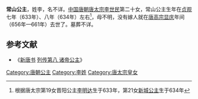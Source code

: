 {{東亞女性歷史人物
| 名稱=常山公主
| 身份=[[唐朝|唐朝]]公主
| 畫像=
| 說明=
| 姓=李氏
| 封爵=公主
| 位號=
| 封號=常山公主
| 湯沐邑=[[常山郡|常山郡]]
| 出生年=
| 婚年=
| 逝世年=
| 諡號=
| 墳墓=
| 父親=[[唐太宗|唐太宗]][[李世民|李世民]]
| 嫡母=[[长孙皇后|长孙皇后]]
| 母親=
| 夫=
| 夫之父=
| 夫之母=
| 夫之嫡母=
| 夫之元配=
| 夫之正室=
| 夫之繼室=
| 夫之平妻=
| 夫之側室=
| 兄弟=
| 姊妹=
| 嫡兄弟=恒山王-{[[李承乾|李承乾]]}-<br>濮王[[李泰|李泰]]<br>高宗[[李治|李治]]
| 嫡姊妹=长乐公主[[李丽质|李丽质]]<br>[[城阳公主|城阳公主]]<br>晋阳公主[[李明达|李明达]]<br>[[新城公主|新城公主]]
| 同胞兄弟=
| 同胞姊妹=
| 庶兄弟=
| 庶姊妹=
| 異母兄弟=
| 異母姊妹=
| 異父兄弟=
| 異父姊妹=
| 繼兄弟=
| 繼姊妹=
| 子=
| 女=
| 養子=
| 養女=
| 繼子=
| 繼女=
| 注釋=
|}}

'''常山公主'''，姓李，名不详。[[中国|中国]][[唐朝|唐朝]][[唐太宗|唐太宗]][[李世民|李世民]]第二十女，常山公主生年在[[貞觀_(唐朝)|贞观]]七年（633年）、八年（634年）左右<ref>根据唐太宗第19女晋阳公主[[李明达|李明达]]生于633年，第21女[[新城公主|新城公主]]生于634年</ref>，母不明，没有嫁人就在[[唐高宗|唐高宗]][[显庆|显庆]]年间（656年—661年）去世了。墓葬不详。


==参考文献==
<div class="references-small">
<references></references>
</div>
*《[[新唐书|新唐书]] [[s:新唐書/卷083|列传第八 诸帝公主]]》

[[Category:唐朝公主|Category:唐朝公主]]
[[Category:李姓|Category:李姓]]
[[Category:唐太宗皇女|Category:唐太宗皇女]]